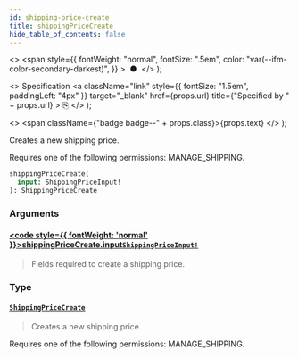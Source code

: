 ```yaml
---
id: shipping-price-create
title: shippingPriceCreate
hide_table_of_contents: false
---
```


  <>
    <span
      style={{
        fontWeight: "normal",
        fontSize: ".5em",
        color: "var(--ifm-color-secondary-darkest)",
      }}
    >
      &nbsp;●&nbsp;
    </span>
  </>
);

  <>
    Specification
    <a
      className="link"
      style={{ fontSize: "1.5em", paddingLeft: "4px" }}
      target="\_blank"
      href={props.url}
      title={"Specified by " + props.url}
    >
      ⎘
    </a>
  </>
);

  <>
    <span className={"badge badge--" + props.class}>{props.text}</span>
  </>
);

Creates a new shipping price.

Requires one of the following permissions: MANAGE_SHIPPING.

```graphql
shippingPriceCreate(
  input: ShippingPriceInput!
): ShippingPriceCreate
```

### Arguments

#### [<code style={{ fontWeight: 'normal' }}>shippingPriceCreate.<b>input</b></code>](#)<Bullet />[`ShippingPriceInput!`](../../../storefront/shipping/inputs/shipping-price-input) <Badge class="secondary" text="non-null"/> <Badge class="secondary" text="input"/>

> Fields required to create a shipping price.

### Type

#### [`ShippingPriceCreate`](../../../storefront/shipping/objects/shipping-price-create) <Badge class="secondary" text="object"/>

> Creates a new shipping price.

Requires one of the following permissions: MANAGE_SHIPPING.

>
